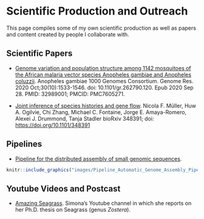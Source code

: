 # Scientific Production and Outreach

This page compiles some of my own scientific production as well as papers and content created by people I collaborate with.

## Scientific Papers
* [Genome variation and population structure among 1142 mosquitoes of the African malaria vector species Anopheles gambiae and Anopheles coluzzii](http://m.genome.cshlp.org/content/early/2020/09/25/gr.262790.120). Anopheles gambiae 1000 Genomes Consortium. Genome Res. 2020 Oct;30(10):1533-1546. doi: 10.1101/gr.262790.120. Epub 2020 Sep 28. PMID: 32989001; PMCID: PMC7605271.

* [Joint inference of species histories and gene flow](https://www.biorxiv.org/content/10.1101/348391v3). Nicola F. Müller, Huw A. Ogilvie, Chi Zhang, Michael C. Fontaine, Jorge E. Amaya-Romero, Alexei J. Drummond, Tanja Stadler bioRxiv 348391; doi: [https://doi.org/10.1101/348391](https://doi.org/10.1101/348391)

## Pipelines
* [Pipeline for the distributed assembly of small genomic sequences](https://github.com/jorgeamaya/automatic_genome_assembly/wiki).

```r
knitr::include_graphics("images/Pipeline_Automatic_Genome_Assembly_Pipeline.png")
```

## Youtube Videos and Postcast
* [Amazing Seagrass](https://www.youtube.com/channel/UC70Hu0jJygMmccbpZ6x_R8Q/videos). Simona's Youtube channel in which she reports on her Ph.D. thesis on Seagrass (genus *Zostera*).